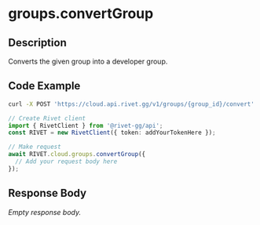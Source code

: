 

# groups.convertGroup

## Description

Converts the given group into a developer group.


## Code Example

<CodeGroup title='Request' tag='POST' label='https://cloud.api.rivet.gg/v1/groups/{group_id}/convert'>

```bash {{ title: 'cURL' }}
curl -X POST 'https://cloud.api.rivet.gg/v1/groups/{group_id}/convert'
```

```ts
// Create Rivet client
import { RivetClient } from '@rivet-gg/api';
const RIVET = new RivetClient({ token: addYourTokenHere });

// Make request
await RIVET.cloud.groups.convertGroup({
  // Add your request body here
});
```

</CodeGroup>


## Response Body

_Empty response body._
